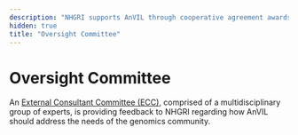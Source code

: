```yaml
---
description: "NHGRI supports AnVIL through cooperative agreement awards to the Broad Institute and Johns Hopkins University."
hidden: true
title: "Oversight Committee"
---
```


# Oversight Committee

An [External Consultant Committee (ECC)](https://www.genome.gov/Funded-Programs-Projects/Computational-Genomics-and-Data-Science-Program/Genomic-Analysis-Visualization-Informatics-Lab-space-AnVIL#externalconsultantcommittee), comprised of a multidisciplinary group of experts, is providing feedback to NHGRI regarding how AnVIL should address the needs of the genomics community.
